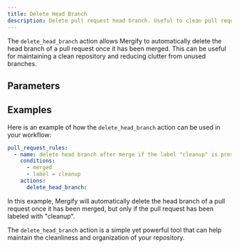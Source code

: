 ```yaml
---
title: Delete Head Branch
description: Delete pull request head branch. Useful to clean pull requests once closed.
---
```



The `delete_head_branch` action allows Mergify to automatically delete the head
branch of a pull request once it has been merged. This can be useful for
maintaining a clean repository and reducing clutter from unused branches.

## Parameters

<ActionOptionsTable def="DeleteHeadBranchActionModel" />

## Examples

Here is an example of how the `delete_head_branch` action can be used in your
workflow:

```yaml
pull_request_rules:
  - name: delete head branch after merge if the label "cleanup" is present
    conditions:
      - merged
      - label = cleanup
    actions:
      delete_head_branch:
```

In this example, Mergify will automatically delete the head branch of a pull
request once it has been merged, but only if the pull request has been labeled
with "cleanup".

The `delete_head_branch` action is a simple yet powerful tool that can help
maintain the cleanliness and organization of your repository.
